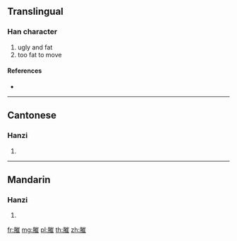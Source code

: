 {{character info/new}}
==Translingual==

===Han character===
{{Han char|rn=130|rad=肉|as=11|sn=15|four=72214|canj=BUOG,XXBUO}}

# ugly and fat
# too fat to move

====References====
* {{Han ref|kx=0992.230|dkj=29824|dj=1444.200|hdz=32108.010|uh=8197|ud=33175|bh=E744|bd=59204}}

----

==Cantonese==

===Hanzi===
{{yue-hanzi|jyut=|y=saai4}}

# {{defn|lang=yue|sort=肉11}}

----

==Mandarin==

===Hanzi===
{{cmn-hanzi|pin=[[chuái]] ([[chuai2]])|wg=ch'uai<sup>2</sup>}}

# {{defn|lang=cmn|sort=肉11}}

[[fr:膗]]
[[mg:膗]]
[[pl:膗]]
[[th:膗]]
[[zh:膗]]